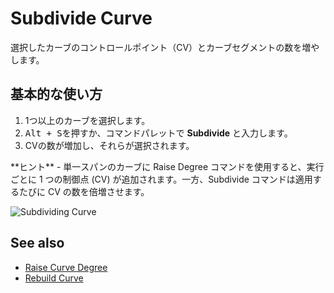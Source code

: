 
# Subdivide Curve

<Reference shortcut="Alt + S" command="Subdivide" button="" />

選択したカーブのコントロールポイント（CV）とカーブセグメントの数を増やします。 

## 基本的な使い方

1. 1つ以上のカーブを選択します。
2. <kbd>Alt + S</kbd>を押すか、コマンドパレットで **Subdivide** と入力します。
3. CVの数が増加し、それらが選択されます。

<Callout type="info" emoji="💡">  
**ヒント**  
- 単一スパンのカーブに Raise Degree コマンドを使用すると、実行ごとに 1 つの制御点 (CV) が追加されます。一方、Subdivide コマンドは適用するたびに CV の数を倍増させます。  
</Callout>  

![Subdividing Curve](/img/subdivide-curve.png)  
## See also
- [Raise Curve Degree](raise-curve-degree)
- [Rebuild Curve](rebuild-curve) 